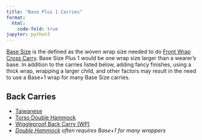 ```yaml
---
title: "Base Plus 1 Carries"
format:
  html:
    code-fold: true
jupyter: python3
---
```


[Base Size](BaseSizeGuide.html) is the defined as the woven wrap size needed to do [Front Wrap Cross Carry](FrontWrapCrossCarry.html). Base Size Plus 1 would be one wrap size larger than a wearer's base. In addition to the carries listed below, adding fancy finishes, using a thick wrap, wrapping a larger child, and other factors may result in the need to use a Base+1 wrap for many Base Size carries.

## Back Carries
- [Taiwanese](Taiwanese.html)
- [Torso Double Hammock](TorsoDoubleHammock.html)
- [Wiggleproof Back Carry (WP)](WiggleproofBackCarry.html)
- _[Double Hammock](DoubleHammock.html) often requires Base+1 for many wrappers_